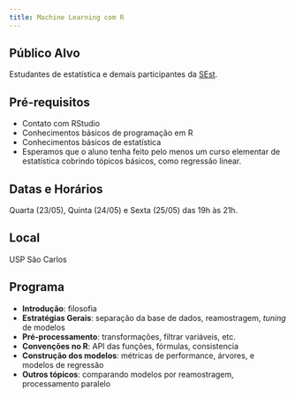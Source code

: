 ```yaml
---
title: Machine Learning com R
---
```


## Público Alvo

Estudantes de estatística e demais participantes da [SEst](https://www.facebook.com/SemanaDaEstatistica/).


## Pré-requisitos

- Contato com RStudio
- Conhecimentos básicos de programação em R
- Conhecimentos básicos de estatística
- Esperamos que o aluno tenha feito pelo menos um curso elementar de estatística cobrindo tópicos básicos, como regressão linear.


## Datas e Horários

Quarta (23/05), Quinta (24/05) e Sexta (25/05) das 19h às 21h.

## Local

USP São Carlos

## Programa

- **Introdução**: filosofia
- **Estratégias Gerais**: separação da base de dados, reamostragem, *tuning* de modelos
- **Pré-processamento**: transformações, filtrar variáveis, etc.
- **Convenções no R**: API das funções, fórmulas, consistencia
- **Construção dos modelos**: métricas de performance, árvores, e modelos de regressão
- **Outros tópicos**: comparando modelos por reamostragem, processamento paralelo


